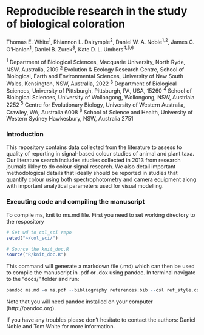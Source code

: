 # Reproducible research in the study of biological coloration

Thomas E. White<sup>1</sup>, Rhiannon L. Dalrymple<sup>2</sup>, Daniel W. A. Noble<sup>1,2</sup>, James C. O’Hanlon<sup>1</sup>, Daniel B. Zurek<sup>3</sup>, Kate D. L. Umbers<sup>4,5,6</sup>

<sup>1</sup> Department of Biological Sciences, Macquarie University, North Ryde, NSW, Australia, 2109 <sup>2</sup> Evolution & Ecology Research Centre, School of Biological, Earth and Environmental Sciences, University of New South Wales, Kensington, NSW, Australia, 2022 <sup>3</sup> Department of Biological Sciences, University of Pittsburgh, Pittsburgh, PA, USA, 15260 <sup>4</sup> School of Biological Sciences, University of Wollongong, Wollongong, NSW, Austrlaia 2252 <sup>5</sup> Centre for Evolutionary Biology, University of Western Australia, Crawley, WA, Australia 6008 <sup>6</sup> School of Science and Health, University of Western Sydney Hawkesbury, NSW, Australia 2751

### Introduction
This repository contains data collected from the literature to assess to quality of reporting in signal-based colour studies of animal and plant taxa. Our literature search includes studies collected in 2013 from research journals likley to do colour signal research. We also detail important methodological details that ideally should be reported in studies that quantify colour using both spectrophotometry and camera equipment along with important analytical parameters used for visual modelling. 

### Executing code and compiling the manuscript

To compile ms, knit to ms.md file. First you need to set working directory to the respository

```r
# Set wd to col_sci repo
setwd("~/col_sci/")

# Source the knit_doc.R
source("R/knit_doc.R")
```

This command will generate a markdown file (.md) which can then be used to compile the manuscript in .pdf or .dox using pandoc. In terminal navigate to the "docs/" folder and run:

```r
pandoc ms.md -o ms.pdf --bibliography references.bib --csl ref_style.csl -H ms.sty
```

Note that you will need pandoc installed on your computer (http://pandoc.org).

If you have any troubles please don't hesitate to contact the authors: Daniel Noble and Tom White for more information.